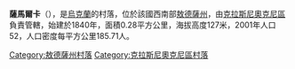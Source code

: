 {{coord|47|29|35|N|29|18|37|E|scale:30000|display=title}}

'''薩馬爾卡'''（{{lang-uk|Самарка}}），是[[烏克蘭|烏克蘭]]的村落，位於該國西南部[[敖德薩州|敖德薩州]]，由[[克拉斯尼奧克尼區|克拉斯尼奧克尼區]]負責管轄，始建於1840年，面積0.28平方公里，海拔高度127米，2001年人口52，人口密度每平方公里185.71人。

{{DEFAULTSORT:Самарка}}
[[Category:敖德薩州村落|Category:敖德薩州村落]]
[[Category:克拉斯尼奧克尼區村落|Category:克拉斯尼奧克尼區村落]]


{{Odessa-geo-stub}}
